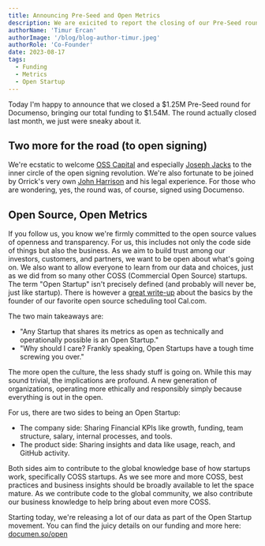 ```yaml
---
title: Announcing Pre-Seed and Open Metrics
description: We are exicited to report the closing of our Pre-Seed round. You can find the juicy details on our new /open page. Yes, it was signed using Documenso.
authorName: 'Timur Ercan'
authorImage: '/blog/blog-author-timur.jpeg'
authorRole: 'Co-Founder'
date: 2023-08-17
tags:
  - Funding
  - Metrics
  - Open Startup
---
```


Today I'm happy to announce that we closed a \$1.25M Pre-Seed round for Documenso, bringing our total funding to \$1.54M. The round actually closed last month, we just were sneaky about it. 

## Two more for the road (to open signing)
We're ecstatic to welcome [OSS Capital](https://twitter.com/osscapital) and especially [Joseph Jacks](https://twitter.com/JosephJacks_) to the inner circle of the open signing revolution. We're also fortunate to be joined by Orrick's very own [John Harrison](https://www.linkedin.com/in/john-harrison-a1213b9/) and his legal experience. For those who are wondering, yes, the round was, of course, signed using Documenso.

## Open Source, Open Metrics
If you follow us, you know we're firmly committed to the open source values of openness and transparency. For us, this includes not only the code side of things but also the business. As we aim to build trust among our investors, customers, and partners, we want to be open about what's going on. We also want to allow everyone to learn from our data and choices, just as we did from so many other COSS (Commercial Open Source) startups. The term "Open Startup" isn't precisely defined (and probably will never be, just like startup). There is however a [great write-up](https://cal.com/blog/open-startup) about the basics by the founder of our favorite open source scheduling tool Cal.com. 

The two main takeaways are:

- "Any Startup that shares its metrics as open as technically and operationally possible is an Open Startup."
- "Why should I care? Frankly speaking, Open Startups have a tough time screwing you over."

The more open the culture, the less shady stuff is going on. While this may sound trivial, the implications are profound. A new generation of organizations, operating more ethically and responsibly simply because everything is out in the open. 

For us, there are two sides to being an Open Startup:

- The company side: Sharing Financial KPIs like growth, funding, team structure, salary, internal processes, and tools.
- The product side: Sharing insights and data like usage, reach, and GitHub activity.

Both sides aim to contribute to the global knowledge base of how startups work, specifically COSS startups. As we see more and more COSS, best practices and business insights should be broadly available to let the space mature. As we contribute code to the global community, we also contribute our business knowledge to help bring about even more COSS. 

Starting today, we're releasing a lot of our data as part of the Open Startup movement. You can find the juicy details on our funding and more here: [documen.so/open](https://documen.so/open)
